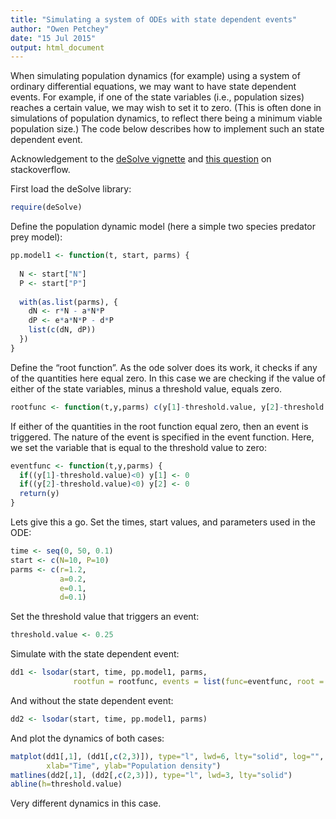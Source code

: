 ```yaml
---
title: "Simulating a system of ODEs with state dependent events"
author: "Owen Petchey"
date: "15 Jul 2015"
output: html_document
---
```


When simulating population dynamics (for example) using a system of ordinary differential equations, we may want to have state dependent events. For example, if one of the state variables (i.e., population sizes) reaches a certain value, we may wish to set it to zero. (This is often done in simulations of population dynamics, to reflect there being a minimum viable population size.) The code below describes how to implement such an state dependent event.

Acknowledgement to the [deSolve vignette](http://cran.r-project.org/web/packages/deSolve/vignettes/deSolve.pdf) and [this question](http://stackoverflow.com/questions/18869884/ode-multiple-roots-and-events-r) on stackoverflow.

First load the deSolve library:
```r
require(deSolve)
```

Define the population dynamic model (here a simple two species predator prey model):
```r
pp.model1 <- function(t, start, parms) {
  
  N <- start["N"]
  P <- start["P"]
  
  with(as.list(parms), {
    dN <- r*N - a*N*P
    dP <- e*a*N*P - d*P
    list(c(dN, dP))
  })
}
```

Define the "root function". As the ode solver does its work, it checks if any of the quantities here equal zero. In this case we are checking if the value of either of the state variables, minus a threshold value, equals zero.
```r
rootfunc <- function(t,y,parms) c(y[1]-threshold.value, y[2]-threshold.value)
```

If either of the quantities in the root function equal zero, then an event is triggered. The nature of the event is specified in the event function. Here, we set the variable that is equal to the threshold value to zero:
```r
eventfunc <- function(t,y,parms) {
  if((y[1]-threshold.value)<0) y[1] <- 0
  if((y[2]-threshold.value)<0) y[2] <- 0
  return(y)
}
```

Lets give this a go. Set the times, start values, and parameters used in the ODE:
```r
time <- seq(0, 50, 0.1)
start <- c(N=10, P=10)
parms <- c(r=1.2,
           a=0.2,
           e=0.1,
           d=0.1)
```

Set the threshold value that triggers an event:
```r
threshold.value <- 0.25
```

Simulate with the state dependent event:
```r
dd1 <- lsodar(start, time, pp.model1, parms,
              rootfun = rootfunc, events = list(func=eventfunc, root = TRUE))
```

And without the state dependent event:
```r
dd2 <- lsodar(start, time, pp.model1, parms)
```

And plot the dynamics of both cases:
```r
matplot(dd1[,1], (dd1[,c(2,3)]), type="l", lwd=6, lty="solid", log="", ylim=c(0.01,25),
        xlab="Time", ylab="Population density")
matlines(dd2[,1], (dd2[,c(2,3)]), type="l", lwd=3, lty="solid")
abline(h=threshold.value)
```

Very different dynamics in this case.



